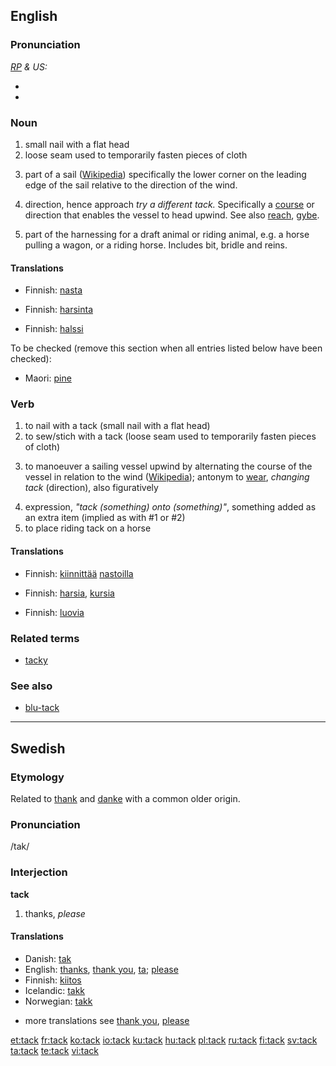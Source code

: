 {{wikipedia|dab=tack}}
==English==

===Pronunciation===
''[[RP]] & US:'' {{IPA|/tæk/}}
*{{audio|en-us-tack.ogg|Audio (US)}}
*{{rhymes|æk}}

===Noun===
{{en-noun}}

# small nail with a flat head
# loose seam used to temporarily fasten pieces of cloth
# {{nautical}} part of a sail ([[w:tack|Wikipedia]]) specifically the lower corner on the leading edge of the sail relative to the direction of the wind.
# {{nautical}} direction, hence approach ''try a different tack.'' Specifically a [[course]] or direction that enables the vessel to head upwind. See also [[reach]], [[gybe]].
# part of the harnessing for a draft animal or riding animal, e.g. a horse pulling a wagon, or a riding horse. Includes bit, bridle and reins.

====Translations====
{{trans-top|small nail}}
*Finnish: [[nasta]]
{{trans-bottom}}

{{trans-top|loose seam}}
*Finnish: [[harsinta]]
{{trans-bottom}}

{{trans-top|nautical direction}}
*Finnish: [[halssi]]
{{trans-bottom}}

To be checked (remove this section when all entries listed below have been checked):
{{top}}
*Maori: [[pine]]
{{bottom}}

===Verb===
{{en-verb}}

# to nail with a tack (small nail with a flat head)
# to sew/stich with a tack (loose seam used to temporarily fasten pieces of cloth)
# {{nautical}} to manoeuver a sailing vessel upwind by  alternating the course of the vessel in relation to the wind ([[w:tack|Wikipedia]]); antonym to [[wear]], ''changing tack'' (direction), also figuratively
# expression, ''"tack (something) onto (something)"'', something added as an extra item (implied as with #1 or #2)
# to place riding tack on a horse

====Translations====
{{trans-top|to nail with tacks}}
*Finnish: [[kiinnittää]] [[nasta|nastoilla]]
{{trans-bottom}}

{{trans-top|to stitch}}
*Finnish: [[harsia]], [[kursia]]
{{trans-bottom}}

{{trans-top|to sail upwind}}
*Finnish: [[luovia]]
{{trans-bottom}}

===Related terms===
*[[tacky]]

===See also===
*[[blu-tack]]

----

==Swedish==

===Etymology===
Related to [[thank]] and [[danke]] with a common older origin.

===Pronunciation===
/tak/

===Interjection===
'''tack'''

# thanks, ''please''

<!-- please do not remove da/is/no translations since they are related -->

====Translations====
*Danish: [[tak]]
*English: [[thanks]], [[thank you]], [[ta]]; [[please]]
*Finnish: [[kiitos]]
*Icelandic: [[takk]]
*Norwegian: [[takk]]

*more translations see [[thank you]], [[please]]

[[et:tack]]
[[fr:tack]]
[[ko:tack]]
[[io:tack]]
[[ku:tack]]
[[hu:tack]]
[[pl:tack]]
[[ru:tack]]
[[fi:tack]]
[[sv:tack]]
[[ta:tack]]
[[te:tack]]
[[vi:tack]]